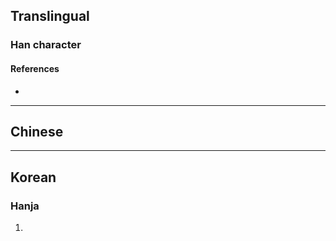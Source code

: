{{also|燻|熏}}
{{character info/new}}
==Translingual==

===Han character===
{{Han char|rn=86|rad=火|as=16|sn=20|four=|canj=FHFS,FHSF|ids=⿰火勳}}

====References====
* {{Han ref|kx=0687.171|dkj=19596|hdz=32247.040|uh=720B|ud=29195}}

----

==Chinese==
{{zh-see|熏|v}}

----

==Korean==

===Hanja===
{{ko-hanja|hangeul=훈|eumhun=|rv=hun|mr=hun|y=hwun}}

# {{defn|lang=ko|sort=火16}}